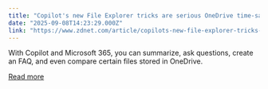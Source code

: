 ```yaml
---
title: "Copilot's new File Explorer tricks are serious OneDrive time-savers - how to try them"
date: "2025-09-08T14:23:29.000Z"
link: "https://www.zdnet.com/article/copilots-new-file-explorer-tricks-are-serious-onedrive-time-savers-how-to-try-them/"
---
```


With Copilot and Microsoft 365, you can summarize, ask questions, create an FAQ, and even compare certain files stored in OneDrive.

[Read more](https://www.zdnet.com/article/copilots-new-file-explorer-tricks-are-serious-onedrive-time-savers-how-to-try-them/)
